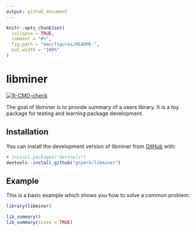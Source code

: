 ```yaml
---
output: github_document
---
```


<!-- README.md is generated from README.Rmd. Please edit that file -->

```r
knitr::opts_chunk$set(
  collapse = TRUE,
  comment = "#>",
  fig.path = "man/figures/README-",
  out.width = "100%"
)
```

# libminer

<!-- badges: start -->
[![R-CMD-check](https://github.com/gcperk/libminer/actions/workflows/R-CMD-check.yaml/badge.svg)](https://github.com/gcperk/libminer/actions/workflows/R-CMD-check.yaml)
<!-- badges: end -->

The goal of libminer is to provide summary of a users library. It is a toy package for testing and learning package development.

## Installation

You can install the development version of libminer from [GitHub](https://github.com/) with:

``` r
# install.packages("devtools")
devtools::install_github("gcperk/libminer")
```

## Example

This is a basic example which shows you how to solve a common problem:

```r
library(libminer)

lib_summary()
lib_summary(sizes = TRUE)
```

